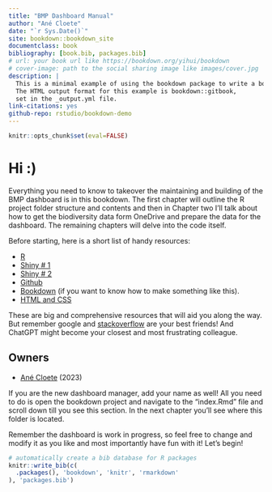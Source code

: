 ```yaml
--- 
title: "BMP Dashboard Manual"
author: "Ané Cloete"
date: "`r Sys.Date()`"
site: bookdown::bookdown_site
documentclass: book
bibliography: [book.bib, packages.bib]
# url: your book url like https://bookdown.org/yihui/bookdown
# cover-image: path to the social sharing image like images/cover.jpg
description: |
  This is a minimal example of using the bookdown package to write a book.
  The HTML output format for this example is bookdown::gitbook,
  set in the _output.yml file.
link-citations: yes
github-repo: rstudio/bookdown-demo
---
```


```r

knitr::opts_chunk$set(eval=FALSE)

```

# Hi :)

Everything you need to know to takeover the maintaining and building of the BMP dashboard is in this bookdown. The first chapter will outline the R project folder structure and contents and then in Chapter two I'll talk about how to get the biodiversity data form OneDrive and prepare the data for the dashboard. The remaining chapters will delve into the code itself. 

Before starting, here is a short list of handy resources: 

- [R](https://bookdown.org/yih_huynh/Guide-to-R-Book/)
- [Shiny # 1](https://shiny.posit.co/r/articles/#user-interface)
- [Shiny # 2](https://mastering-shiny.org/)
- [Github](https://happygitwithr.com/existing-github-last)
- [Bookdown](https://bookdown.org/yihui/bookdown/get-started.html) (if you want to know how to make something like this). 
- [HTML and CSS](https://unleash-shiny.rinterface.com/)

These are big and comprehensive resources that will aid you along the way. But remember google and [stackoverflow](https://stackoverflow.com/) are your best friends! And ChatGPT might become your closest and most frustrating colleague. 

## Owners 

- [Ané Cloete](https://www.linkedin.com/in/an%C3%A9-c-95629ab5/) (2023) 

If you are the new dashboard manager, add your name as well! All you need to do is open the bookdown project and navigate to the "index.Rmd" file and scroll down till you see this section. In the next chapter you'll see where this folder is located. 


Remember the dashboard is work in progress, so feel free to change and modify it as you like and most importantly have fun with it! Let's begin!

```r
# automatically create a bib database for R packages
knitr::write_bib(c(
  .packages(), 'bookdown', 'knitr', 'rmarkdown'
), 'packages.bib')
```
